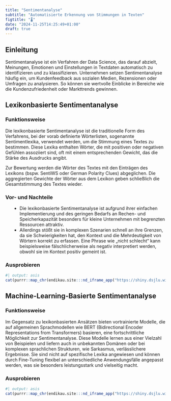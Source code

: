 ```yaml
---
title: "Sentimentanalyse"
subtitle: "Automatisierte Erkennung von Stimmungen in Texten"
figtitle: "🌡️"
date: "2024-11-25T14:25:49+01:00"
draft: true
---
```



## Einleitung

Sentimentanalyse ist ein Verfahren der Data Science, das darauf abzielt, Meinungen, Emotionen und Einstellungen in Textdaten automatisch zu identifizieren und zu klassifizieren. Unternehmen setzen Sentimentanalyse häufig ein, um Kundenfeedback aus sozialen Medien, Rezensionen oder Umfragen zu analysieren. So können sie wertvolle Einblicke in Bereiche wie die Kundenzufriedenheit oder Markttrends gewinnen.

## Lexikonbasierte Sentimentanalyse 

### Funktionsweise

Die lexikonbasierte Sentimentanalyse ist die traditionelle Form des Verfahrens, bei der vorab definierte Wörterlisten, sogenannte Sentimentlexika, verwendet werden, um die Stimmung eines Textes zu bestimmen. Diese Lexika enthalten Wörter, die mit positiven oder negativen Gefühlen assoziiert sind, oft mit einem entsprechenden Gewicht, das die Stärke des Ausdrucks angibt.

Zur Bewertung werden die Wörter des Textes mit den Einträgen des Lexikons (bspw. SentiWS oder German Polarity Clues) abgeglichen. Die aggregierten Gewichte der Wörter aus dem Lexikon geben schließlich die Gesamtstimmung des Textes wieder.

### Vor- und Nachteile

<ul class='fa-ul' style='margin-left: var(--fa-li-margin, 1.5em);'>
    <li><span class='fa-li' style='color: #cf597e !important;'><i class='fa-solid fa-thumbs-up' style='color: #39b185 !important;'></i></span>Die lexikonbasierte Sentimentanalyse ist aufgrund ihrer einfachen Implementierung und des geringen Bedarfs an Rechen- und Speicherkapazität besonders für kleine Unternehmen mit begrenzten Ressourcen attraktiv.</li>
    <li><span class='fa-li' style='color: #cf597e !important;'><i class='fa-solid fa-thumbs-down'></i></span>Allerdings stößt sie in komplexen Szenarien schnell an ihre Grenzen, da sie Schwierigkeiten hat, den Kontext und die Mehrdeutigkeit von Wörtern korrekt zu erfassen. Eine Phrase wie „nicht schlecht“ kann beispielsweise fälschlicherweise als negativ interpretiert werden, obwohl sie im Kontext positiv gemeint ist.</li>
</ul>

### Ausprobieren

```r
#| output: asis
cat(purrr::map_chr(endikau.site:::nd_iframe_app("https://shiny.dsjlu.wirtschaft.uni-giessen.de/senti_dict/"), as.character), sep="\n")
```

## Machine-Learning-Basierte Sentimentanalyse

### Funktionsweise

Im Gegensatz zu lexikonbasierten Ansätzen bieten vortrainierte Modelle, die auf allgemeinen Sprachmodellen wie BERT (Bidirectional Encoder Representations from Transformers) basieren, eine fortschrittliche Möglichkeit zur Sentimentanalyse. Diese Modelle lernen aus einer Vielzahl von Beispielen und liefern auch in unbekannten Domänen oder bei komplexen sprachlichen Strukturen, wie Sarkasmus, verlässlichere Ergebnisse. Sie sind nicht auf spezifische Lexika angewiesen und können durch Fine-Tuning flexibel an unterschiedliche Anwendungsfälle angepasst werden, was sie besonders leistungsstark und vielseitig macht.

### Ausprobieren

```r
#| output: asis
cat(purrr::map_chr(endikau.site:::nd_iframe_app("https://shiny.dsjlu.wirtschaft.uni-giessen.de/senti_trans/"), as.character), sep="\n")
```
